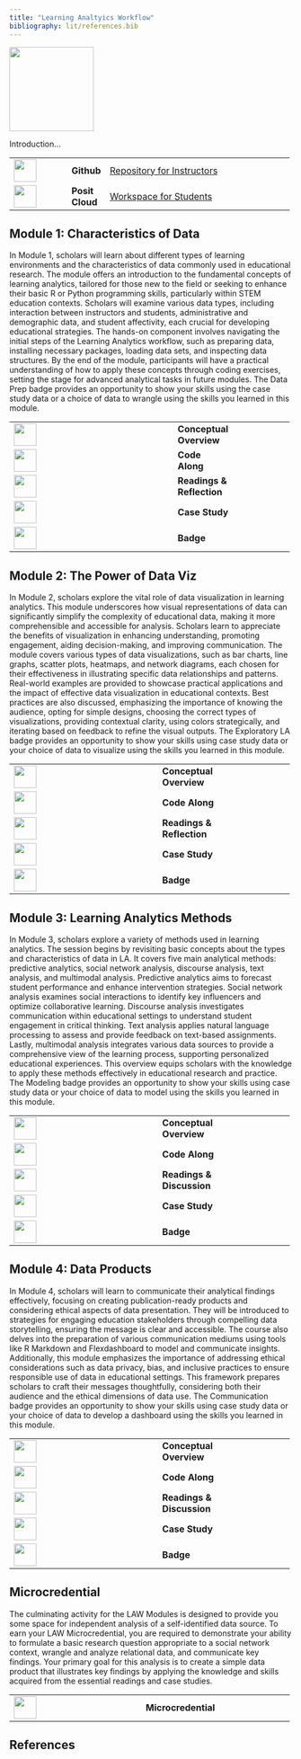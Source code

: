 ```yaml
---
title: "Learning Analtyics Workflow"
bibliography: lit/references.bib
---
```


![](images/law-micro.png){width="150"}

Introduction...

+------------------------------------+-----------------+-----------------------------------------------------------------------------------------------------------------------+
| ![](images/github.png){width="40"} | **Github\       | [Repository for Instructors](https://github.com/laser-institute/text-mining)                                          |
|                                    | **              |                                                                                                                       |
+------------------------------------+-----------------+-----------------------------------------------------------------------------------------------------------------------+
| ![](images/posit.png){width="40"}  | **Posit Cloud** | [Workspace for Students](https://posit.cloud/spaces/493094/join?access_code=qjsumVzA0HZYgrxOSizVbVPmDs7iHYS32yUQaqDe) |
+------------------------------------+-----------------+-----------------------------------------------------------------------------------------------------------------------+

## Module 1: Characteristics of Data

In Module 1, scholars will learn about different types of learning environments and the characteristics of data commonly used in educational research. The module offers an introduction to the fundamental concepts of learning analytics, tailored for those new to the field or seeking to enhance their basic R or Python programming skills, particularly within STEM education contexts. Scholars will examine various data types, including interaction between instructors and students, administrative and demographic data, and student affectivity, each crucial for developing educational strategies. The hands-on component involves navigating the initial steps of the Learning Analytics workflow, such as preparing data, installing necessary packages, loading data sets, and inspecting data structures. By the end of the module, participants will have a practical understanding of how to apply these concepts through coding exercises, setting the stage for advanced analytical tasks in future modules. The Data Prep badge provides an opportunity to show your skills using the case study data or a choice of data to wrangle using the skills you learned in this module.

+-------------------------------------------------+----------------+----------------+
| ![](images/conceptual-overview.png){width="40"} | **Conceptual\  |                |
|                                                 | Overview**     |                |
+-------------------------------------------------+----------------+----------------+
| ![](images/code-along.png){width="40"}          | **Code Along** |                |
+-------------------------------------------------+----------------+----------------+
| ![](images/reading.png){width="40"}             | **Readings &\  |                |
|                                                 | Reflection**   |                |
+-------------------------------------------------+----------------+----------------+
| ![](images/case-study.png){width="40"}          | **Case Study** |                |
+-------------------------------------------------+----------------+----------------+
| ![](images/sna-badge-1.png){width="40"}         | **Badge**      |                |
+-------------------------------------------------+----------------+----------------+

## Module 2: The Power of Data Viz

In Module 2, scholars explore the vital role of data visualization in learning analytics. This module underscores how visual representations of data can significantly simplify the complexity of educational data, making it more comprehensible and accessible for analysis. Scholars learn to appreciate the benefits of visualization in enhancing understanding, promoting engagement, aiding decision-making, and improving communication. The module covers various types of data visualizations, such as bar charts, line graphs, scatter plots, heatmaps, and network diagrams, each chosen for their effectiveness in illustrating specific data relationships and patterns. Real-world examples are provided to showcase practical applications and the impact of effective data visualization in educational contexts. Best practices are also discussed, emphasizing the importance of knowing the audience, opting for simple designs, choosing the correct types of visualizations, providing contextual clarity, using colors strategically, and iterating based on feedback to refine the visual outputs. The Exploratory LA badge provides an opportunity to show your skills using case study data or your choice of data to visualize using the skills you learned in this module.

+------------------------------------------+----------------+--------------------+
| ![](images/presentation.png){width="40"} | **Conceptual\  |                    |
|                                          | Overview**     |                    |
+------------------------------------------+----------------+--------------------+
| ![](images/code-along.png){width="40"}   | **Code Along** |                    |
+------------------------------------------+----------------+--------------------+
| ![](images/reading.png){width="40"}      | **Readings &\  |                    |
|                                          | Reflection**   |                    |
+------------------------------------------+----------------+--------------------+
| ![](images/case-study.png){width="40"}   | **Case Study** |                    |
+------------------------------------------+----------------+--------------------+
| ![](images/sna-badge-2.png){width="40"}  | **Badge**      |                    |
+------------------------------------------+----------------+--------------------+

## Module 3: Learning Analytics Methods

In Module 3, scholars explore a variety of methods used in learning analytics. The session begins by revisiting basic concepts about the types and characteristics of data in LA. It covers five main analytical methods: predictive analytics, social network analysis, discourse analysis, text analysis, and multimodal analysis. Predictive analytics aims to forecast student performance and enhance intervention strategies. Social network analysis examines social interactions to identify key influencers and optimize collaborative learning. Discourse analysis investigates communication within educational settings to understand student engagement in critical thinking. Text analysis applies natural language processing to assess and provide feedback on text-based assignments. Lastly, multimodal analysis integrates various data sources to provide a comprehensive view of the learning process, supporting personalized educational experiences. This overview equips scholars with the knowledge to apply these methods effectively in educational research and practice. The Modeling badge provides an opportunity to show your skills using case study data or your choice of data to model using the skills you learned in this module.

+------------------------------------------+----------------+--------------------+
| ![](images/presentation.png){width="40"} | **Conceptual\  |                    |
|                                          | Overview**     |                    |
+------------------------------------------+----------------+--------------------+
| ![](images/code-along.png){width="40"}   | **Code Along** |                    |
+------------------------------------------+----------------+--------------------+
| ![](images/reading.png){width="40"}      | **Readings &\  |                    |
|                                          | Discussion**   |                    |
+------------------------------------------+----------------+--------------------+
| ![](images/case-study.png){width="40"}   | **Case Study** |                    |
+------------------------------------------+----------------+--------------------+
| ![](images/sna-badge-3.png){width="40"}  | **Badge**      |                    |
+------------------------------------------+----------------+--------------------+

## Module 4: Data Products

In Module 4, scholars will learn to communicate their analytical findings effectively, focusing on creating publication-ready products and considering ethical aspects of data presentation. They will be introduced to strategies for engaging education stakeholders through compelling data storytelling, ensuring the message is clear and accessible. The course also delves into the preparation of various communication mediums using tools like R Markdown and Flexdashboard to model and communicate insights. Additionally, this module emphasizes the importance of addressing ethical considerations such as data privacy, bias, and inclusive practices to ensure responsible use of data in educational settings. This framework prepares scholars to craft their messages thoughtfully, considering both their audience and the ethical dimensions of data use. The Communication badge provides an opportunity to show your skills using case study data or your choice of data to develop a dashboard using the skills you learned in this module.

+------------------------------------------+----------------+--------------------+
| ![](images/presentation.png){width="40"} | **Conceptual\  |                    |
|                                          | Overview**     |                    |
+------------------------------------------+----------------+--------------------+
| ![](images/code-along.png){width="40"}   | **Code Along** |                    |
+------------------------------------------+----------------+--------------------+
| ![](images/reading.png){width="40"}      | **Readings &\  |                    |
|                                          | Discussion**   |                    |
+------------------------------------------+----------------+--------------------+
| ![](images/case-study.png){width="40"}   | **Case Study** |                    |
+------------------------------------------+----------------+--------------------+
| ![](images/sna-badge-4.jpg){width="40"}  | **Badge**      |                    |
+------------------------------------------+----------------+--------------------+

## Microcredential

The culminating activity for the LAW Modules is designed to provide you some space for independent analysis of a self-identified data source. To earn your LAW Microcredential, you are required to demonstrate your ability to formulate a basic research question appropriate to a social network context, wrangle and analyze relational data, and communicate key findings. Your primary goal for this analysis is to create a simple data product that illustrates key findings by applying the knowledge and skills acquired from the essential readings and case studies.

+---------------------------------------+---------------------+---------------------+
| ![](images/law-micro.png){width="40"} | **Microcredential** |                     |
+---------------------------------------+---------------------+---------------------+

## References

